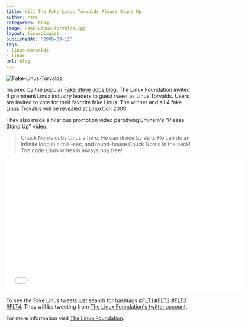 ```yaml
---
title: Will The Fake Linus Torvalds Please Stand Up
author: rami
categories: blog
image: Fake-Linus-Torvalds.jpg
layout: linuxologist
publishedAt: '2009-09-11'
tags:
- linus-torvalds
- linux
url: blog
---
```


![Fake-Linus-Torvalds](/assets/images/content/blog/Fake-Linus-Torvalds.jpg)

Inspired by the popular [Fake Steve Jobs blog](http://www.fakesteve.net/), The Linux Foundation invited 4 prominent Linux industry leaders to guest tweet as Linus Torvalds. Users are invited to vote for their favorite fake Linus. The winner and all 4 fake Linus Trovalds will be revealed at [LinuxCon 2009](http://events.linuxfoundation.org/events/linuxcon).

They also made a hilarious promotion video parodying Eminem's "Please Stand Up" video:

> Chuck Norris dubs Linus a hero. He can divide by zero. He can do an infinite loop in a milli-sec, and round-house Chuck Norris in the neck! The code Linus writes is always bug free!

<iframe width="640" height="360" src="//www.youtube.com/embed/uPmeC_pykH0" frameborder="0" allowfullscreen></iframe>

To see the Fake Linus tweets just search for hashtags [#FLT1](https://twitter.com/search?q=%23FLT1&src=typd) [#FLT2](https://twitter.com/search?q=%23FLT2&src=typd) [#FLT3](https://twitter.com/search?q=%23FLT3&src=typd) [#FLT4](https://twitter.com/search?q=%23FLT4&src=typd). They will be tweeting from [The Linux Foundation's twitter account](http://twitter.com/linuxfoundation).


For more information visit [The Linux Foundation](http://www.linux.com/fakelinustorvalds).
